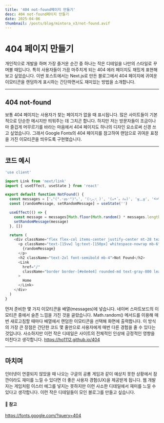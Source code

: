 ```yaml
---
title: '404 not-found페이지 만들기'
desc: 404 not-found페이지 만들기
date: 2025-04-06
thumbnail: /posts/blog/mintora_v3/not-found.avif
---
```


<h1>404 페이지 만들기</h1>

개인적으로 개발을 하며 가장 즐거운 순간 중 하나는 작은 디테일을 나만의 스타일로 꾸며볼 때입니다.
특히 사용자들이 가끔 마주치게 되는 404 에러 페이지도 재밌게 표현해보고 싶었습니다. 이번 포스트에서는 Next.js로 만든 블로그에서 404 페이지에 귀여운 이모티콘을 랜덤하게 표시하는 간단하면서도 재미있는 방법을 소개합니다.

---

## 404 not-found
보통 404 페이지는 사용자가 찾는 페이지가 없을 때 표시됩니다. 많은 사이트들이 기본적으로 단순한 메시지만 띄워주는 데 그치곤 합니다. 하지만 저는 방문자들이 조금이나마 즐겁게 머무르기를 바라는 마음에서 404 페이지도 하나의 디자인 요소로써 신경 쓰고 싶었습니다.
그래서 Google Fonts의 404 페이지를 참고하여 랜덤으로 귀여운 표정을 가진 이모티콘을 띄우도록 구현했습니다.

---
## 코드 예시
```javascript
'use client'

import Link from 'next/link'
import { useEffect, useState } from 'react'

export default function NotFound() {
  const messages = ['｡°(°.◜ᯅ◝°)°｡', '(˃̣̣̣̣︿˂̣̣̣̣ )', '(๑•́ ᎔ ก̀๑)', '╥﹏╥', '•᷄⌓•᷅']
  const [randomMessage, setRandomMessage] = useState('')

  useEffect(() => {
    const message = messages[Math.floor(Math.random() * messages.length)]
    setRandomMessage(message)
  }, [])

  return (
    <div className="flex flex-col items-center justify-center mt-28 text-center px-4">
      <p className="text-[15vw] lg:text-[150px] whitespace-nowrap mb-6">
        {randomMessage}
      </p>
      <h2 className="text-2xl font-semibold mb-4">Not Found</h2>
      <Link
        href="/"
        className="border border-[#e4e4e4] rounded-md text-gray-800 leading-[38px] px-4"
      >
        Home
      </Link>
    </div>
  )
}
```

먼저 준비한 몇 가지 이모티콘을 배열(messages)에 넣습니다. 네이버 스마트보드의 이모티콘 중에서 슬픈 느낌을 가진 것을 골랐습니다.
Math.random() 메서드를 이용해 매번 새로고침할 때마다 배열에서 랜덤한 이모티콘을 선택해 화면에 출력합니다.
이 방식의 가장 큰 장점은 간단한 코드 몇 줄만으로 사용자에게 매번 다른 경험을 줄 수 있다는 것입니다. 사소하지만 이런 작은 디테일은 사이트의 전체적인 인상에 긍정적인 영향을 미친다고 생각합니다.
https://ho1112.github.io/404

---

## 마치며
인터넷이 연결되지 않았을 때 나오는 구글의 공룡 게임과 같이 예상치 못한 상황에서 잠깐이라도 재미를 느낄 수 있다면 더 좋은 사용자 경험(UX)을 제공받게 됩니다.
웹 개발자는 게임처럼 이스터 에그를 넣지는 못하지만 이런 사소한 디테일에서 재미를 느낄 수 있다고 생각합니다.
이런 작은 디테일들이 모인 블로그를 만들고 싶습니다.

#### 🔗 참고
https://fonts.google.com/?query=404

